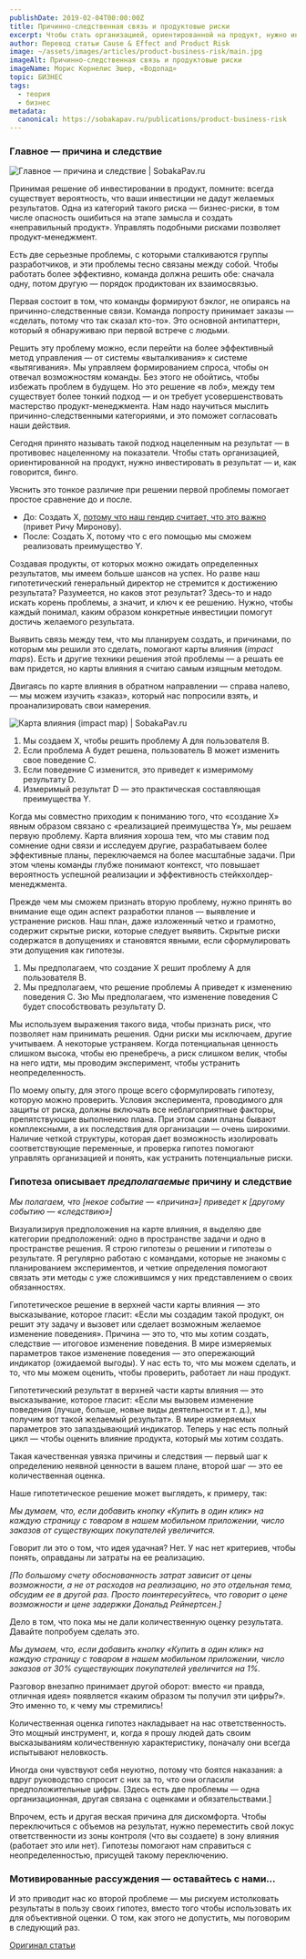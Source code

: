 ```yaml
---
publishDate: 2019-02-04T00:00:00Z
title: Причинно-следственная связь и продуктовые риски
excerpt: Чтобы стать организацией, ориентированной на продукт, нужно инвестировать в результат — и, как говорится, бинго.
author: Перевод статьи Cause & Effect and Product Risk
image: ~/assets/images/articles/product-business-risk/main.jpg
imageAlt: Причинно-следственная связь и продуктовые риски
imageName: Морис Корнелис Эшер, «Водопад»
topic: БИЗНЕС
tags:
  - теория
  - бизнес
metadata:
  canonical: https://sobakapav.ru/publications/product-business-risk
---
```



### Главное — причина и следствие

![Главное — причина и следствие | SobakaPav.ru](~/assets/images/articles/product-business-risk/1.png)

Принимая решение об инвестировании в продукт, помните: всегда существует вероятность, что ваши инвестиции не дадут желаемых результатов. Одна из категорий такого риска — бизнес-риски, в том числе опасность ошибиться на этапе замысла и создать «неправильный продукт». Управлять подобными рисками позволяет продукт-менеджмент.

Есть две серьезные проблемы, с которыми сталкиваются группы разработчиков, и эти проблемы тесно связаны между собой. Чтобы работать более эффективно, команда должна решить обе: сначала одну, потом другую — порядок продиктован их взаимосвязью.

Первая состоит в том, что команды формируют бэклог, не опираясь на причинно-следственные связи. Команда попросту принимает заказы — «сделать, потому что так сказал кто-то». Это основной антипаттерн, который я обнаруживаю при первой встрече с людьми.

Решить эту проблему можно, если перейти на более эффективный метод управления — от системы «выталкивания» к системе «вытягивания». Мы управляем формированием спроса, чтобы он отвечал возможностям команды. Без этого не обойтись, чтобы избежать проблем в будущем. Но это решение «в лоб», между тем существует более тонкий подход — и он требует усовершенствовать мастерство продукт-менеджмента. Нам надо научиться мыслить причинно-следственными категориями, и это поможет согласовать наши действия.

Сегодня принято называть такой подход нацеленным на результат — в противовес нацеленному на показатели. Чтобы стать организацией, ориентированной на продукт, нужно инвестировать в результат — и, как говорится, бинго.

Уяснить это тонкое различие при решении первой проблемы помогает простое сравнение до и после.

- До: Создать X, [потому что наш гендир считает, что это важно](https://www.mironov.com/ceos/) (привет Ричу Миронову).
- После: Создать X, потому что с его помощью мы сможем реализовать преимущество Y.

Создавая продукты, от которых можно ожидать определенных результатов, мы имеем больше шансов на успех. Но разве наш гипотетический генеральный директор не стремится к достижению результата? Разумеется, но каков этот результат? Здесь-то и надо искать корень проблемы, а значит, и ключ к ее решению. Нужно, чтобы каждый понимал, каким образом конкретные инвестиции помогут достичь желаемого результата.

Выявить связь между тем, что мы планируем создать, и причинами, по которым мы решили это сделать, помогают карты влияния (_impact maps_). Есть и другие техники решения этой проблемы — а решать ее вам придется, но карты влияния я считаю самым изящным методом.

Двигаясь по карте влияния в обратном направлении — справа налево, — мы можем изучить «заказ», который нас попросили взять, и проанализировать свои намерения.

![Карта влияния (impact map) | SobakaPav.ru](~/assets/images/articles/product-business-risk/2.png)

1. Мы создаем X, чтобы решить проблему A для пользователя B.
2. Если проблема A будет решена, пользователь B может изменить свое поведение C.
3. Если поведение C изменится, это приведет к измеримому результату D.
4. Измеримый результат D — это практическая составляющая преимущества Y.

Когда мы совместно приходим к пониманию того, что «создание X» явным образом связано с «реализацией преимущества Y», мы решаем первую проблему. Карта влияния хороша тем, что мы ставим под сомнение одни связи и исследуем другие, разрабатываем более эффективные планы, переключаемся на более масштабные задачи. При этом члены команды глубже понимают контекст, что повышает вероятность успешной реализации и эффективность стейкхолдер-менеджмента.

Прежде чем мы сможем признать вторую проблему, нужно принять во внимание еще один аспект разработки планов — выявление и устранение рисков. Наш план, даже изложенный четко и грамотно, содержит скрытые риски, которые следует выявить. Скрытые риски содержатся в допущениях и становятся явными, если сформулировать эти допущения как гипотезы.

1. Мы предполагаем, что создание X решит проблему A для пользователя B.
2. Мы предполагаем, что решение проблемы A приведет к изменению поведения C.
3ю Мы предполагаем, что изменение поведения C будет способствовать результату D.

Мы используем выражения такого вида, чтобы признать риск, что позволяет нам принимать решения. Одни риски мы исключаем, другие учитываем. А некоторые устраняем. Когда потенциальная ценность слишком высока, чтобы ею пренебречь, а риск слишком велик, чтобы на него идти, мы проводим эксперимент, чтобы устранить неопределенность.

По моему опыту, для этого проще всего сформулировать гипотезу, которую можно проверить. Условия эксперимента, проводимого для защиты от риска, должны включать все неблагоприятные факторы, препятствующие выполнению плана. При этом сами планы бывают комплексными, а их последствия для организации — очень широкими. Наличие четкой структуры, которая дает возможность изолировать соответствующие переменные, и проверка гипотез помогают управлять организацией и понять, как устранить потенциальные риски.

### Гипотеза описывает _предполагаемые_ причину и следствие

_Мы полагаем, что [некое событие — «причина»]_
_приведет к [другому событию — «следствию»]_

Визуализируя предположения на карте влияния, я выделяю две категории предположений: одно в пространстве задачи и одно в пространстве решения. Я строю гипотезы о решении и гипотезы о результате. Я регулярно работаю с командами, которые не знакомы с планированием экспериментов, и четкие определения помогают связать эти методы с уже сложившимся у них представлением о своих обязанностях.

Гипотетическое решение в верхней части карты влияния — это высказывание, которое гласит: «Если мы создадим такой продукт, он решит эту задачу и вызовет или сделает возможным желаемое изменение поведения». Причина — это то, что мы хотим создать, следствие — итоговое изменение поведения. В мире измеряемых параметров такое изменение поведения — это опережающий индикатор (ожидаемой выгоды). У нас есть то, что мы можем сделать, и то, что мы можем оценить, чтобы проверить, работает ли наш продукт.

Гипотетический результат в верхней части карты влияния — это высказывание, которое гласит: «Если мы вызовем изменение поведения (лучше, больше, новые виды деятельности и т. д.), мы получим вот такой желаемый результат». В мире измеряемых параметров это запаздывающий индикатор. Теперь у нас есть полный цикл — чтобы оценить влияние продукта, который мы хотим создать.

Такая качественная увязка причины и следствия — первый шаг к определению неявной ценности в вашем плане, второй шаг — это ее количественная оценка.

Наше гипотетическое решение может выглядеть, к примеру, так:

_Мы думаем, что, если добавить кнопку «Купить в один клик» на каждую страницу с товаром в нашем мобильном приложении, число заказов от существующих покупателей увеличится._

Говорит ли это о том, что идея удачная? Нет. У нас нет критериев, чтобы понять, оправданы ли затраты на ее реализацию.

_[По большому счету обоснованность затрат зависит от цены возможности, а не от расходов на реализацию, но это отдельная тема, обсудим ее в другой раз. Просто поинтересуйтесь, что говорит о цене возможности и цене задержки Дональд Рейнертсен.]_

Дело в том, что пока мы не дали количественную оценку результата. Давайте попробуем сделать это.

_Мы думаем, что, если добавить кнопку «Купить в один клик» на каждую страницу с товаром в нашем мобильном приложении, число заказов от 30% существующих покупателей увеличится на 1%._

Разговор внезапно принимает другой оборот: вместо «и правда, отличная идея» появляется «каким образом ты получил эти цифры?». Это именно то, к чему мы стремились!

Количественная оценка гипотез накладывает на нас ответственность. Это мощный инструмент, и, когда я прошу людей дать своим высказываниям количественную характеристику, поначалу они всегда испытывают неловкость.

Иногда они чувствуют себя неуютно, потому что боятся наказания: а вдруг руководство спросит с них за то, что они огласили предположительные цифры. [Здесь есть две проблемы — одна организационная, другая связана с оценками и обязательствами.]

Впрочем, есть и другая веская причина для дискомфорта. Чтобы переключиться с объемов на результат, нужно переместить свой локус ответственности из зоны контроля (что вы создаете) в зону влияния (работает это или нет). Гипотезы помогают нам справиться с неопределенностью, присущей такому переключению.

### Мотивированные рассуждения — оставайтесь с нами…

И это приводит нас ко второй проблеме — мы рискуем истолковать результаты в пользу своих гипотез, вместо того чтобы использовать их для объективной оценки. О том, как этого не допустить, мы поговорим в следующий раз.

[Оригинал статьи](http://tynerblain.com/blog/2019/02/04/cause-effect-and-product-risk/)


